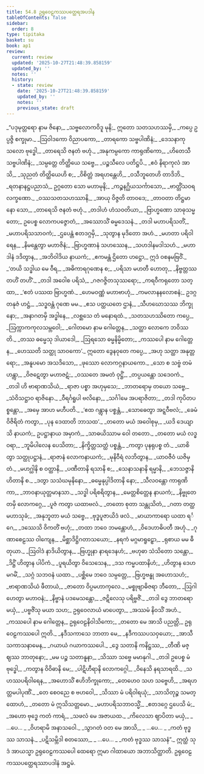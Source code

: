 ```yaml
---
title: 54.8 ဥရုဝေဠကဿပတ္ထေရအပဒါန
tableOfContents: false
sidebar:
  order: 8
type: tipitaka
basket: su
book: ap1
review:
  current: review
  updated: '2025-10-27T21:48:39.858159'
  updated_by: ''
  notes: ''
  history:
  - state: review
    date: '2025-10-27T21:48:39.858159'
    updated_by: ''
    notes: ''
    previous_state: draft
---
```



<ReviewStatus review={frontmatter.review} showDetails={true} />

<HypothesisAnnotation frontmatter={frontmatter} />

<DynamicBreadcrumb />

<Division number="251" book="ap1" e="ch" v="20" p="417">

<Paragraph number="7212" type="verses" book="ap1">
_“ပဒုမုတ္တရော နာမ ဇိနော,_  
_သဗ္ဗလောကဝိဒူ မုနိ;_  
ဣတော သတသဟဿမှိ,_  
_ကပ္ပေ ဥပ္ပဇ္ဇိ စက္ခုမာ._  

</Paragraph>

</Division>
<Division number="252" book="ap1" e="ch" v="20" p="417">

<Paragraph number="7213" type="verses" book="ap1">
_ဩဝါဒကော ဝိညာပကော,_  
_တာရကော သဗ္ဗပါဏိနံ;_  
_ဒေသနာကုသလော ဗုဒ္ဓေါ,_  
_တာရေသိ ဇနတံ ဗဟုံ._  

</Paragraph>

</Division>
<Division number="253" book="ap1" e="ch" v="20" p="418">

<Paragraph number="7214" type="verses" book="ap1">
_အနုကမ္ပကော ကာရုဏိကော,_  
_ဟိတေသီ သဗ္ဗပါဏိနံ;_  
_သမ္ပတ္တေ တိတ္ထိယေ သဗ္ဗေ,_  
_ပဉ္စသီလေ ပတိဋ္ဌပိ._  

</Paragraph>

</Division>
<Division number="254" book="ap1" e="ch" v="20" p="418">

<Paragraph number="7215" type="verses" book="ap1">
_ဧဝံ နိရာကုလံ အာသိ,_  
_သုညတံ တိတ္ထိယေဟိ စ;_  
_ဝိစိတ္တံ အရဟန္တေဟိ,_  
_ဝသီဘူတေဟိ တာဒိဘိ._  

</Paragraph>

</Division>
<Division number="255" book="ap1" e="ch" v="20" p="418">

<Paragraph number="7216" type="verses" book="ap1">
_ရတနာနဋ္ဌပညာသံ,_  
ဥဂ္ဂတော သော မဟာမုနိ;_  
_ကဉ္စနဂ္ဃိယသင်္ကာသော,_  
_ဗာတ္တိံသဝရလက္ခဏော._  

</Paragraph>

</Division>
<Division number="256" book="ap1" e="ch" v="20" p="418">

<Paragraph number="7217" type="verses" book="ap1">
_ဝဿသတသဟဿာနိ,_  
_အာယု ဝိဇ္ဇတိ တာဝဒေ;_  
_တာဝတာ တိဋ္ဌမာနော သော,_  
_တာရေသိ ဇနတံ ဗဟုံ._  

</Paragraph>

</Division>
<Division number="257" book="ap1" e="ch" v="20" p="418">

<Paragraph number="7218" type="verses" book="ap1">
_တဒါဟံ ဟံသဝတိယာ,_  
_ဗြာဟ္မဏော သာဓုသမ္မတော;_  
ဥပေစ္စ လောကပဇ္ဇောတံ,_  
_အဿောသိံ ဓမ္မဒေသနံ._  

</Paragraph>

</Division>
<Division number="258" book="ap1" e="ch" v="20" p="418">

<Paragraph number="7219" type="verses" book="ap1">
_တဒါ မဟာပရိသတိံ,_  
_မဟာပရိသသာဝကံ;_  
_ဌပေန္တံ ဧတဒဂ္ဂမှိ,_  
_သုတွာန မုဒိတော အဟံ._  

</Paragraph>

</Division>
<Division number="259" book="ap1" e="ch" v="20" p="418">

<Paragraph number="7220" type="verses" book="ap1">
_မဟတာ ပရိဝါရေန,_  
_နိမန္တေတွာ မဟာဇိနံ;_  
_ဗြာဟ္မဏာနံ သဟဿေန,_  
_သဟဒါနမဒါသဟံ._  

</Paragraph>

</Division>
<Division number="260" book="ap1" e="ch" v="20" p="418">

<Paragraph number="7221" type="verses" book="ap1">
_မဟာဒါနံ ဒဒိတွာန,_  
_အဘိဝါဒိယ နာယကံ;_  
_ဧကမန္တံ ဌိတော ဟဋ္ဌော,_  
ဣဒံ ဝစနမဗြဝိံ._  

</Paragraph>

</Division>
<Division number="261" book="ap1" e="ch" v="20" p="418">

<Paragraph number="7222" type="verses" book="ap1">
_‘တယိ သဒ္ဓါယ မေ ဝီရ,_  
_အဓိကာရဂုဏေန စ;_  
_ပရိသာ မဟတီ ဟောတု,_  
_နိဗ္ဗတ္တဿ တဟိံ တဟိံ’._  

</Paragraph>

</Division>
<Division number="262" book="ap1" e="ch" v="20" p="418">

<Paragraph number="7223" type="verses" book="ap1">
_တဒါ အဝေါစ ပရိသံ,_  
_ဂဇဂဇ္ဇိတသုဿရော;_  
_ကရဝီကရုတော သတ္ထာ,_  
_‘ဧတံ ပဿထ ဗြာဟ္မဏံ._  

</Paragraph>

</Division>
<Division number="263" book="ap1" e="ch" v="20" p="418">

<Paragraph number="7224" type="verses" book="ap1">
_ဟေမဝဏ္ဏံ မဟာဗာဟုံ,_  
_ကမလာနနလောစနံ;_  
ဥဒဂ္ဂတနုဇံ ဟဋ္ဌံ,_  
_သဒ္ဓဝန္တံ ဂုဏေ မမ._  

</Paragraph>

</Division>
<Division number="264" book="ap1" e="ch" v="20" p="418">

<Paragraph number="7225" type="verses" book="ap1">
_ဧသ ပတ္ထယတေ ဌာနံ,_  
_သီဟဃောသဿ ဘိက္ခုနော;_  
_အနာဂတမှိ အဒ္ဓါနေ,_  
_လစ္ဆသေ တံ မနောရထံ._  

</Paragraph>

</Division>
<Division number="265" book="ap1" e="ch" v="20" p="418">

<Paragraph number="7226" type="verses" book="ap1">
_သတသဟဿိတော ကပ္ပေ,_  
_ဩက္ကာကကုလသမ္ဘဝေါ;_  
_ဂေါတမော နာမ ဂေါတ္တေန,_  
_သတ္ထာ လောကေ ဘဝိဿတိ._  

</Paragraph>

</Division>
<Division number="266" book="ap1" e="ch" v="20" p="418">

<Paragraph number="7227" type="verses" book="ap1">
_တဿ ဓမ္မေသု ဒါယာဒေါ,_  
_ဩရသော ဓမ္မနိမ္မိတော;_  
_ကဿပေါ နာမ ဂေါတ္တေန,_  
_ဟေဿတိ သတ္ထု သာဝကော’._  

</Paragraph>

</Division>
<Division number="267" book="ap1" e="ch" v="20" p="419">

<Paragraph number="7228" type="verses" book="ap1">
ဣတော ဒွေနဝုတေ ကပ္ပေ,_  
_အဟု သတ္ထာ အနုတ္တရော;_  
_အနူပမော အသဒိသော,_  
_ဖုဿော လောကဂ္ဂနာယကော._  

</Paragraph>

</Division>
<Division number="268" book="ap1" e="ch" v="20" p="419">

<Paragraph number="7229" type="verses" book="ap1">
_သော စ သဗ္ဗံ တမံ ဟန္တွာ,_  
_ဝိဇဋေတွာ မဟာဇဋံ;_  
_ဝဿတေ အမတံ ဝုဋ္ဌိံ,_  
_တပ္ပယန္တော သဒေဝကံ._  

</Paragraph>

</Division>
<Division number="269" book="ap1" e="ch" v="20" p="419">

<Paragraph number="7230" type="verses" book="ap1">
_တဒါ ဟိ ဗာရာဏသိယံ,_  
_ရာဇာ ပစ္စာ အဟုမှသေ;_  
_ဘာတရောမှ တယော သဗ္ဗေ,_  
_သံဝိသဋ္ဌာဝ ရာဇိနော._  

</Paragraph>

</Division>
<Division number="270" book="ap1" e="ch" v="20" p="419">

<Paragraph number="7231" type="verses" book="ap1">
_ဝီရင်္ဂရူပါ ဗလိနော,_  
_သင်္ဂါမေ အပရာဇိတာ;_  
_တဒါ ကုပိတပစ္စန္တော,_  
_အမှေ အာဟ မဟီပတိ._  

</Paragraph>

</Division>
<Division number="271" book="ap1" e="ch" v="20" p="419">

<Paragraph number="7232" type="verses" book="ap1">
_‘ဧထ ဂန္တွာန ပစ္စန္တံ,_  
_သောဓေတွာ အဋ္ဋဝီဗလံ;_  
_ခေမံ ဝိဇိရိတံ ကတွာ,_  
_ပုန ဒေထာတိ ဘာသထ’._  

</Paragraph>

</Division>
<Division number="272" book="ap1" e="ch" v="20" p="419">

<Paragraph number="7233" type="verses" book="ap1">
_တတော မယံ အဝေါစုမှ,_  
_ယဒိ ဒေယျာသိ နာယကံ;_  
ဥပဋ္ဌာနာယ အမှာကံ,_  
_သာဓယိဿာမ ဝေါ တတော._  

</Paragraph>

</Division>
<Division number="273" book="ap1" e="ch" v="20" p="419">

<Paragraph number="7234" type="verses" book="ap1">
_တတော မယံ လဒ္ဓဝရာ,_  
_ဘူမိပါလေန ပေသိတာ;_  
_နိက္ခိတ္တသတ္ထံ ပစ္စန္တံ,_  
_ကတွာ ပုနရုပစ္စ တံ._  

</Paragraph>

</Division>
<Division number="274" book="ap1" e="ch" v="20" p="419">

<Paragraph number="7235" type="verses" book="ap1">
_ယာစိတွာ သတ္ထုပဋ္ဌာနံ,_  
_ရာဇာနံ လောကနာယကံ;_  
_မုနိဝီရံ လဘိတွာန,_  
_ယာဝဇီဝံ ယဇိမှ တံ._  

</Paragraph>

</Division>
<Division number="275" book="ap1" e="ch" v="20" p="419">

<Paragraph number="7236" type="verses" book="ap1">
_မဟဂ္ဃါနိ စ ဝတ္ထာနိ,_  
_ပဏီတာနိ ရသာနိ စ;_  
_သေနာသနာနိ ရမ္မာနိ,_  
_ဘေသဇ္ဇာနိ ဟိတာနိ စ._  

</Paragraph>

</Division>
<Division number="276" book="ap1" e="ch" v="20" p="419">

<Paragraph number="7237" type="verses" book="ap1">
_ဒတွာ သသံဃမုနိနော,_  
_ဓမ္မေနုပ္ပါဒိတာနိ နော;_  
_သီလဝန္တော ကာရုဏိကာ,_  
_ဘာဝနာယုတ္တမာနသာ._  

</Paragraph>

</Division>
<Division number="277" book="ap1" e="ch" v="20" p="419">

<Paragraph number="7238" type="verses" book="ap1">
_သဒ္ဓါ ပရိစရိတွာန,_  
_မေတ္တစိတ္တေန နာယကံ;_  
_နိဗ္ဗုတေ တမှိ လောကဂ္ဂေ,_  
_ပူဇံ ကတွာ ယထာဗလံ._  

</Paragraph>

</Division>
<Division number="278" book="ap1" e="ch" v="20" p="420">

<Paragraph number="7239" type="verses" book="ap1">
_တတော စုတာ သန္တုသိတံ,_  
_ဂတာ တတ္ထ မဟာသုခံ;_  
_အနုဘူတာ မယံ သဗ္ဗေ,_  
_ဗုဒ္ဓပူဇာယိဒံ ဖလံ._  

</Paragraph>

</Division>
<Division number="279" book="ap1" e="ch" v="20" p="420">

<Paragraph number="7240" type="verses" book="ap1">
_မာယာကာရော ယထာ ရင်္ဂေ,_  
_ဒဿေသိ ဝိကတိံ ဗဟုံ;_  
_တထာ ဘဝေ ဘမန္တောဟံ,_  
_ဝိဒေဟာဓိပတီ အဟုံ._  

</Paragraph>

</Division>
<Division number="280" book="ap1" e="ch" v="20" p="420">

<Paragraph number="7241" type="verses" book="ap1">
_ဂုဏာစေဠဿ ဝါကျေန,_  
_မိစ္ဆာဒိဋ္ဌိဂတာသယော;_  
_နရကံ မဂ္ဂမာရူဠှော,_  
_ရုစာယ မမ ဓီတုယာ._  

</Paragraph>

</Division>
<Division number="281" book="ap1" e="ch" v="20" p="420">

<Paragraph number="7242" type="verses" book="ap1">
_ဩဝါဒံ နာဒိယိတွာန,_  
_ဗြဟ္မုနာ နာရဒေနဟံ;_  
_ဗဟုဓာ သံသိတော သန္တော,_  
_ဒိဋ္ဌိံ ဟိတွာန ပါပိကံ._  

</Paragraph>

</Division>
<Division number="282" book="ap1" e="ch" v="20" p="420">

<Paragraph number="7243" type="verses" book="ap1">
_ပူရယိတွာ ဝိသေသေန,_  
_ဒသ ကမ္မပထာနိဟံ;_  
_ဟိတွာန ဒေဟမဂမိံ,_  
_သဂ္ဂံ သဘဝနံ ယထာ._  

</Paragraph>

</Division>
<Division number="283" book="ap1" e="ch" v="20" p="420">

<Paragraph number="7244" type="verses" book="ap1">
_ပစ္ဆိမေ ဘဝေ သမ္ပတ္တေ,_  
_ဗြဟ္မဗန္ဓု အဟောသဟံ;_  
_ဗာရာဏသိယံ ဖီတာယံ,_  
_ဇာတော ဝိပ္ပမဟာကုလေ._  

</Paragraph>

</Division>
<Division number="284" book="ap1" e="ch" v="20" p="420">

<Paragraph number="7245" type="verses" book="ap1">
_မစ္စုဗျာဓိဇရာ ဘီတော,_  
_ဩဂါဟေတွာ မဟာဝနံ;_  
_နိဗ္ဗာနံ ပဒမေသန္တော,_  
_ဇဋိလေသု ပရိဗ္ဗဇိံ._  

</Paragraph>

</Division>
<Division number="285" book="ap1" e="ch" v="20" p="420">

<Paragraph number="7246" type="verses" book="ap1">
_တဒါ ဒွေ ဘာတရော မယှံ,_  
_ပဗ္ဗဇိံသု မယာ သဟ;_  
ဥရုဝေလာယံ မာပေတွာ,_  
_အဿမံ နိဝသိံ အဟံ._  

</Paragraph>

</Division>
<Division number="286" book="ap1" e="ch" v="20" p="420">

<Paragraph number="7247" book="ap1">
_ကဿပေါ နာမ ဂေါတ္တေန,_  
ဥရုဝေဠနိဝါသိကော;_  
_တတော မေ အာသိ ပညတ္တိ,_  
ဥရုဝေဠကဿပေါ ဣတိ._  

</Paragraph>

</Division>
<Division number="287" book="ap1" e="ch" v="20" p="420">

<Paragraph number="7248" type="verses" book="ap1">
_နဒီသကာသေ ဘာတာ မေ,_  
_နဒီကဿပသဝှယော;_  
_အာသီ သကာသနာမေန,_  
_ဂယာယံ ဂယာကဿပေါ._  

</Paragraph>

</Division>
<Division number="288" book="ap1" e="ch" v="20" p="420">

<Paragraph number="7249" type="verses" book="ap1">
_ဒွေ သတာနိ ကနိဋ္ဌဿ,_  
_တီဏိ မဇ္ဈဿ ဘာတုနော;_  
_မမ ပဉ္စ သတာနူနာ,_  
_သိဿာ သဗ္ဗေ မမာနုဂါ._  

</Paragraph>

</Division>
<Division number="289" book="ap1" e="ch" v="20" p="421">

<Paragraph number="7250" type="verses" book="ap1">
_တဒါ ဥပေစ္စ မံ ဗုဒ္ဓေါ,_  
_ကတွာန ဝိဝိဓာနိ မေ;_  
_ပါဋိဟီရာနိ လောကဂ္ဂေါ,_  
_ဝိနေသိ နရသာရထိ._  

</Paragraph>

</Division>
<Division number="290" book="ap1" e="ch" v="20" p="421">

<Paragraph number="7251" type="verses" book="ap1">
_သဟဿပရိဝါရေန,_  
_အဟောသိံ ဧဟိဘိက္ခုကော;_  
_တေဟေဝ သဟ သဗ္ဗေဟိ,_  
_အရဟတ္တမပါပုဏိံ._  

</Paragraph>

</Division>
<Division number="291" book="ap1" e="ch" v="20" p="421">

<Paragraph number="7252" type="verses" book="ap1">
_တေ စေဝညေ စ ဗဟဝေါ,_  
_သိဿာ မံ ပရိဝါရယုံ;_  
_သာသိတုဉ္စ သမတ္ထောဟံ,_  
_တတော မံ ဣသိသတ္တမော._  

</Paragraph>

</Division>
<Division number="292" book="ap1" e="ch" v="20" p="421">

<Paragraph number="7253" type="verses" book="ap1">
_မဟာပရိသဘာဝသ္မိံ,_  
_ဧတဒဂ္ဂေ ဌပေသိ မံ;_  
_အဟော ဗုဒ္ဓေ ကတံ ကာရံ,_  
_သဖလံ မေ အဇာယထ._  

</Paragraph>

</Division>
<Division number="293" book="ap1" e="ch" v="20" p="421">

<Paragraph number="7254" type="verses" book="ap1">
_ကိလေသာ ဈာပိတာ မယှံ,_  
_ …ပေ… _  
_ဝိဟရာမိ အနာသဝေါ._  

</Paragraph>

</Division>
<Division number="294" book="ap1" e="ch" v="20" p="421">

<Paragraph number="7255" type="verses" book="ap1">
_သွာဂတံ ဝတ မေ အာသိ,_  
_ …ပေ… _  
_ကတံ ဗုဒ္ဓဿ သာသနံ._  

</Paragraph>

</Division>
<Division number="295" book="ap1" e="ch" v="20" p="421">

<Paragraph number="7256" type="verses" book="ap1">
_ပဋိသမ္ဘိဒါ စတဿော,_  
_ …ပေ… _  
_ကတံ ဗုဒ္ဓဿ သာသနံ”._  

</Paragraph>

<Paragraph number="7257" book="ap1">
ဣတ္ထံ သုဒံ အာယသ္မာ ဥရုဝေဠကဿပေါ ထေရော ဣမာ ဂါထာယော အဘာသိတ္ထာတိ.

</Paragraph>
</Division>

<Paragraph number="7258" type="center" book="ap1">
ဥရုဝေဠကဿပတ္ထေရဿာပဒါနံ အဋ္ဌမံ.
</Paragraph>